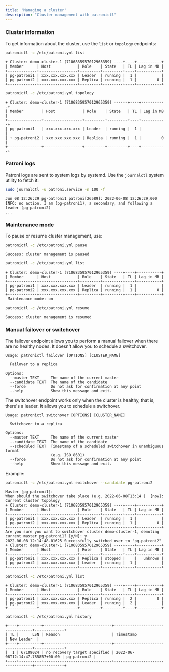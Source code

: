```yaml
---
title: 'Managing a cluster'
description: "Cluster management with patronictl"
---
```


### Cluster information

To get information about the cluster, use the `list` or `topology` endpoints:

```bash
patronictl -c /etc/patroni.yml list
```
```console
+ Cluster: demo-cluster-1 (7106835957012965359) ----+----+-----------+
| Member      | Host            | Role    | State   | TL | Lag in MB |
+-------------+-----------------+---------+---------+----+-----------+
| pg-patroni1 | xxx.xxx.xxx.xxx | Leader  | running |  1 |           |
| pg-patroni2 | xxx.xxx.xxx.xxx | Replica | running |  1 |         0 |
+-------------+-----------------+---------+---------+----+-----------+
```
```bash
patronictl -c /etc/patroni.yml topology
```
```console
+ Cluster: demo-cluster-1 (7106835957012965359) ------+----+-----------+
| Member        | Host            | Role    | State   | TL | Lag in MB |
+---------------+-----------------+---------+---------+----+-----------+
| pg-patroni1   | xxx.xxx.xxx.xxx | Leader  | running |  1 |           |
| + pg-patroni2 | xxx.xxx.xxx.xxx | Replica | running |  1 |         0 |
+---------------+-----------------+---------+---------+----+-----------+
```

### Patroni logs

Patroni logs are sent to system logs by systemd. Use the `journalctl` system utility to fetch it:

```bash
sudo journalctl -u patroni.service -n 100 -f
```
```console
Jun 08 12:26:29 pg-patroni1 patroni[26589]: 2022-06-08 12:26:29,000 INFO: no action. I am (pg-patroni1), a secondary, and following a leader (pg-patroni2)
...
```

### Maintenance mode

To pause or resume cluster management, use:

```bash
patronictl -c /etc/patroni.yml pause
```
```console
Success: cluster management is paused
```

```bash
patronictl -c /etc/patroni.yml list
```
```console
+ Cluster: demo-cluster-1 (7106835957012965359) ----+----+-----------+
| Member      | Host            | Role    | State   | TL | Lag in MB |
+-------------+-----------------+---------+---------+----+-----------+
| pg-patroni1 | xxx.xxx.xxx.xxx | Leader  | running |  1 |           |
| pg-patroni2 | xxx.xxx.xxx.xxx | Replica | running |  1 |         0 |
+-------------+-----------------+---------+---------+----+-----------+
 Maintenance mode: on
```

```bash
patronictl -c /etc/patroni.yml resume
```
```console
Success: cluster management is resumed
```

### Manual failover or switchover

The failover endpoint allows you to perform a manual failover when there are no healthy nodes. It doesn't allow you to schedule a switchover.

```text
Usage: patronictl failover [OPTIONS] [CLUSTER_NAME]

  Failover to a replica

Options:
  --master TEXT     The name of the current master
  --candidate TEXT  The name of the candidate
  --force           Do not ask for confirmation at any point
  --help            Show this message and exit.
```

The switchover endpoint works only when the cluster is healthy, that is, there's a leader. It allows you to schedule a switchover.

```text
Usage: patronictl switchover [OPTIONS] [CLUSTER_NAME]

  Switchover to a replica

Options:
  --master TEXT     The name of the current master
  --candidate TEXT  The name of the candidate
  --scheduled TEXT  Timestamp of a scheduled switchover in unambiguous format
                    (e.g. ISO 8601)
  --force           Do not ask for confirmation at any point
  --help            Show this message and exit.
```

Example:

```bash
patronictl -c /etc/patroni.yml switchover --candidate pg-patroni2
```
```console
Master [pg-patroni1]: 
When should the switchover take place (e.g. 2022-06-08T13:14 )  [now]: 
Current cluster topology
+ Cluster: demo-cluster-1 (7106835957012965359) ----+----+-----------+
| Member      | Host            | Role    | State   | TL | Lag in MB |
+-------------+-----------------+---------+---------+----+-----------+
| pg-patroni1 | xxx.xxx.xxx.xxx | Leader  | running |  1 |           |
| pg-patroni2 | xxx.xxx.xxx.xxx | Replica | running |  1 |         0 |
+-------------+-----------------+---------+---------+----+-----------+
Are you sure you want to switchover cluster demo-cluster-1, demoting current master pg-patroni1? [y/N]: y
2022-06-08 12:14:48.01625 Successfully switched over to "pg-patroni2"
+ Cluster: demo-cluster-1 (7106835957012965359) ----+----+-----------+
| Member      | Host            | Role    | State   | TL | Lag in MB |
+-------------+-----------------+---------+---------+----+-----------+
| pg-patroni1 | xxx.xxx.xxx.xxx | Replica | stopped |    |   unknown |
| pg-patroni2 | xxx.xxx.xxx.xxx | Leader  | running |  1 |           |
+-------------+-----------------+---------+---------+----+-----------+
```

```bash
patronictl -c /etc/patroni.yml list
```
```console
+ Cluster: demo-cluster-1 (7106835957012965359) ----+----+-----------+
| Member      | Host            | Role    | State   | TL | Lag in MB |
+-------------+-----------------+---------+---------+----+-----------+
| pg-patroni1 | xxx.xxx.xxx.xxx | Replica | running |  2 |         0 |
| pg-patroni2 | xxx.xxx.xxx.xxx | Leader  | running |  2 |           |
+-------------+-----------------+---------+---------+----+-----------+
```

```bash
patronictl -c /etc/patroni.yml history
```
```console
+----+----------+------------------------------+----------------------------------+-------------+
| TL |      LSN | Reason                       | Timestamp                        | New Leader  |
+----+----------+------------------------------+----------------------------------+-------------+
|  1 | 67109024 | no recovery target specified | 2022-06-08T12:14:47.785857+00:00 | pg-patroni2 |
+----+----------+------------------------------+----------------------------------+-------------+
```
